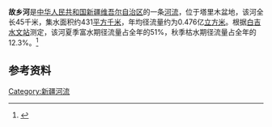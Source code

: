'''故乡河'''是[[中华人民共和国|中华人民共和国]][[新疆维吾尔自治区|新疆维吾尔自治区]]的一条[[河流|河流]]，位于塔里木盆地，该河全长45千米，集水面积约431[[平方千米|平方千米]]，年均径流量约为0.476亿[[立方米|立方米]]。根据[[白吉水文站|白吉水文站]]测定，该河夏季富水期径流量占全年的51%，秋季枯水期径流量占全年的12.3%。<ref>{{cite book|author=马秀峰等|title=《西北内陆河区水旱灾害》|year=1999|publisher=黄河水利出版社|location=郑州|isbn=7-80621-267-1}}</ref>

== 参考资料 ==
{{reflist}}

[[Category:新疆河流|Category:新疆河流]]